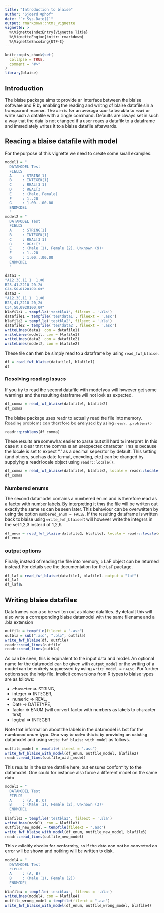 ```yaml
---
title: "Introduction to blaise"
author: "Sjoerd Ophof"
date: "`r Sys.Date()`"
output: rmarkdown::html_vignette
vignette: >
  %\VignetteIndexEntry{Vignette Title}
  %\VignetteEngine{knitr::rmarkdown}
  %\VignetteEncoding{UTF-8}
---
```


```r
knitr::opts_chunk$set(
  collapse = TRUE,
  comment = "#>"
)
library(blaise)
```

## Introduction

The blaise package aims to provide an interface between the blaise software and R by enabling
the reading and writing of blaise datafile sin a transparent manner. The aim is for an average
user to be able to read or write such a datafile with a single command. Defaults are always
set in such a way that the data is not changed if a user reads a datafile to a dataframe and 
immediately writes it to a blaise datafile afterwards.

## Reading a blaise datafile with model

For the purpose of this vignette we need to create some small examples.
```r
model1 = "
  DATAMODEL Test
  FIELDS
  A     : STRING[1]
  B     : INTEGER[1]
  C     : REAL[3,1]
  D     : REAL[3]
  E     : (Male, Female)
  F     : 1..20
  G     : 1.00..100.00
  ENDMODEL
  "
model2 = "
  DATAMODEL Test
  FIELDS
  A     : STRING[1]
  B     : INTEGER[1]
  C     : REAL[3,1]
  D     : REAL[3]
  E     : (Male (1), Female (2), Unknown (9))
  F     : 1..20
  G     : 1.00..100.00
  ENDMODEL
  "

data1 =
"A12.30.11 1  1.00
B23.41.2210 20.20
C34.50.0120100.00"
data2 = 
"A12,30,11 1  1,00
B23,41,2210 20,20
C34,50,0920100,00"
blafile1 = tempfile('testbla1', fileext = '.bla')
datafile1 = tempfile('testdata1', fileext = '.asc')
blafile2 = tempfile('testbla2', fileext = '.bla')
datafile2 = tempfile('testdata2', fileext = '.asc')
writeLines(data1, con = datafile1)
writeLines(model1, con = blafile1)
writeLines(data2, con = datafile2)
writeLines(model2, con = blafile2)
```

These file can then be simply read to a dataframe by using ```read_fwf_blaise```.
```r
df = read_fwf_blaise(datafile1, blafile1)
df
```

### Resolving reading issues

If you try to read the second datafile with model you will however get some warnings and the resulting
dataframe will not look as expected.
```r
df_comma = read_fwf_blaise(datafile2, blafile2)
df_comma
```

The blaise package uses readr to actually read the file into memory. Reading problems can therefore be analysed by using ```readr::problems()```
```r
readr::problems(df_comma)
```

These results are somewhat easier to parse but still hard to interpret. 
In this case it is clear that the comma is an unexpected character.
This is because the locale is set to expect "." as a decimal seperator by default. This setting (and others, such
as date format, encoding, etc.) can be changed by supplying a readr locale object using ```readr::locale()```.
```r
df_comma = read_fwf_blaise(datafile2, blafile2, locale = readr::locale(decimal_mark = ","))
df_comma
```

### Numbered enums

The second datamodel contains a numbered enum and is therefore read as a factor with number labels. By interpreting it thus the file will be written out exactly the same as can be seen later. This behaviour can be overwritten by using the option ```numbered_enum = FALSE```. If the resulting dataframe is written back to blaise using ```write_fwf_blaise``` it will however write the integers in the set 1,2,3 instead of 1,2,9.
```r
df_enum = read_fwf_blaise(datafile2, blafile2, locale = readr::locale(decimal_mark = ","), numbered_enum = FALSE)
df_enum
```

### output options

Finally, instead of reading the file into memory, a LaF object can be returned instead. For details see the documentation for the ```LaF``` package.
```r
df_laf = read_fwf_blaise(datafile1, blafile1, output = "laf")
df_laf
df_laf$E
```

## Writing blaise datafiles

Dataframes can also be written out as blaise datafiles. By default this will also write a corresponding blaise
datamodel with the same filename and a .bla extension
```r
outfile = tempfile(fileext = ".asc")
outbla = sub(".asc", ".bla", outfile)
write_fwf_blaise(df, outfile)
readr::read_lines(outfile)
readr::read_lines(outbla)
```

As can be seen, this is equivalent to the input data and model. An optional name for the datamodel can be
given with ```output_model``` or the writing of a model can be entirely suppressed by using ```write_model = FALSE```.
For further options see the help file.
Implicit conversions from R types to blaise types are as follows:

* character => STRING,
* integer => INTEGER,
* numeric => REAL,
* Date => DATETYPE,
* factor => ENUM (will convert factor with numbers as labels to character first)
* logical => INTEGER

Note that information about the labels in the datamodel is lost for the numbered enum type. 
One way to solve this is by providing an existing datamodel and using ```write_fwf_blaise_with_model```
as follows.
```r
outfile_model = tempfile(fileext = ".asc")
write_fwf_blaise_with_model(df_enum, outfile_model, blafile2)
readr::read_lines(outfile_with_model)
```

This results in the same datafile here, but ensures conformity to the datamodel. One could for instance also
force a different model on the same data.
```r
model3 = "
  DATAMODEL Test
  FIELDS
  A     : (A, B, C)
  B     : (Male (1), Female (2), Unknown (3))
  ENDMODEL
  "
blafile3 = tempfile('testbla3', fileext = '.bla')
writeLines(model3, con = blafile3)
outfile_new_model = tempfile(fileext = ".asc")
write_fwf_blaise_with_model(df_enum, outfile_new_model, blafile3)
readr::read_lines(outfile_new_model)
```

This explicitly checks for conformity, so if the data can not be converted an error will be shown and nothing will be written to disk.
```r
model4 = "
  DATAMODEL Test
  FIELDS
  A     : (A, B)
  B     : (Male (1), Female (2))
  ENDMODEL
  "
blafile4 = tempfile('testbla4', fileext = '.bla')
writeLines(model4, con = blafile4)
outfile_wrong_model = tempfile(fileext = ".asc")
write_fwf_blaise_with_model(df_enum, outfile_wrong_model, blafile4)
```


